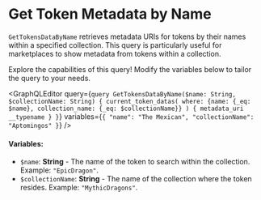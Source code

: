 
# Get Token Metadata by Name

`GetTokensDataByName` retrieves metadata URIs for tokens by their names within a specified collection. This query is particularly useful for marketplaces to show metadata from tokens within a collection.

<Callout type="info">
Explore the capabilities of this query! Modify the variables below to tailor the query to your needs.
</Callout>

<GraphQLEditor
  query={`query GetTokensDataByName($name: String, $collectionName: String) {
  current_token_datas(
    where: {name: {_eq: $name}, collection_name: {_eq: $collectionName}}
  ) {
    metadata_uri
    __typename
  }
}`}
  variables={`{
  "name": "The Mexican",
  "collectionName": "Aptomingos"
}`}
/>

#### Variables:
- `$name`: **String** - The name of the token to search within the collection. Example: `"EpicDragon"`.
- `$collectionName`: **String** - The name of the collection where the token resides. Example: `"MythicDragons"`.
